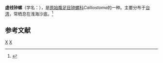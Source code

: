{{Speciesbox
| taxon = Calliostoma rubroscalpta
| binomial_authority = Lee et Wu, 1998
}}
'''虚线钟螺'''（学名：''{{lang|la|Calliostoma rubroscalpta}}''），是[[原始腹足目|原始腹足目]][[钟螺科|钟螺科]]''Calliostoma''的一种。主要分布于[[台湾|台湾]]，常栖息在浅海沙底。<ref>{{cite web|url=http://shell.sinica.edu.tw/chinese/shellbase_detail.php?science_no=92|title=国际贝库：虚线钟螺|publisher=台湾贝类资料库|accessdate=2009-08-11|archive-date=2016-03-04|archive-url=https://web.archive.org/web/20160304110033/http://shell.sinica.edu.tw/chinese/shellbase_detail.php?science_no=92|dead-url=no}}</ref>

== 参考文献 ==
{{reflist}}

{{taxonbar}}
[[Category:_1998年描述的动物|X]]
[[Category:钟螺科|X]]